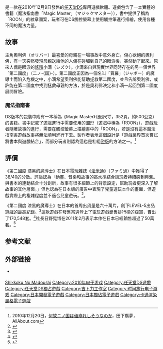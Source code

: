 {{NoteTA
| G1 = Games
| 1=zh-cn:二之国; zh-tw:第二國度;
}}
{{Infobox VG
| title = 第二國度 漆黑的魔導士
| image = File:NiNoKuni.jpg
| japanese = 二ノ国 漆黒の魔導士
| caption = 由於包含了一本魔法指南書，因此使用了與其他任天堂DS遊戲包裝不同的尺寸
| developer = [[LEVEL-5|LEVEL-5]]
| publisher = LEVEL-5
| producer = [[日野晃博|日野晃博]]
| designer =
| composer = [[久石让|久石让]]
| series =
| engine =
| released = {{vgr|JP|2010年12月9日}}
| genre = [[电子角色扮演游戏|角色扮演]]
| modes = [[单人电子游戏|单人]]
| platforms = [[任天堂DS|任天堂DS]]
}}

{{Vgname|第二國度 漆黑的魔導士|ja=二ノ国 漆黒の魔導士|cn=二之国 漆黑的魔导士|tw=第二國度 漆黑的魔導士}}是一款在2010年12月9日發售的[[任天堂DS|任天堂DS]]專用遊戲軟體。遊戲包含了一本實體的書籍（魔法指南書「Magic Master」（マジックマスター）），書中提供了稱為「ROON」的紋章圖案，玩者可在DS觸控螢幕上使用觸控筆進行描繪，使用各種不同的魔法力量。

== 故事 ==

主角奧利佛（オリバー）最喜愛的母親在一場事故中意外身亡。傷心欲絕的奧利佛，有一天突然發現母親送給他的人偶在碰觸到自己的眼淚後，突然動了起來。原來人偶是眼淚的[[妖精|妖精]]小滴（シズク）。小滴來自與現實世界同時存在的另一個世界「第二國度」（二ノ-{国}-）。第二國度正因為一個名叫「賈羅」（ジャボー）的魔導士而陷入危機之中，小滴希望奧利佛能幫助拯救第二國度，並且告訴奧利佛，或許能在第二國度中找到拯救母親的方法，於是奧利佛決定和小滴一起回到第二國度展開冒險。

=== 魔法指南書 ===

DS版本的包裝中附有一本稱為《Magic Master》（[[B6|B6]]尺寸，352頁，約500公克）的書籍。書中記載了遊戲進行中需要使用的圖形（遊戲中稱為「ROON」），遊戲玩者隨著故事的進行，需要在觸控螢幕上描繪書中的「ROON」，若是沒有這本魔法指南書遊戲故事將無法順利進行下去。製作者表示這個設計是「遊戲業界首次嘗試將書本與遊戲結合」，而部分玩者則認為這也是杜絕[[盜版|盜版]]的方法之一。<ref>2010年12月20日，[http://allabout.co.jp/gm/gc/373921/3/ 何故ニノ国は値崩れしそうなのか]，田下廣夢，AllAbout.com</ref>

== 評價 ==

{{VG reviews
| Fam = 38/40
| UCG = 26/30<ref>游戏机实用技术杂志社. VOL265. pp16. 《黄金眼》</ref>
}}

《第二國度 漆黑的魔導士》在日本電玩雜誌《[[Fami通|法米通]]》（ファミ通）中獲得了38/40的分數。評論認為「動畫、音樂和故事的高水準結合讓玩者持續感到興奮。與書本的連動結合十分創新，故事有很多細節上的背景設定，幫助玩者更深入了解故事的其他層面。」但也認為在日本版的廣告中表現了兒童遊玩本作的畫面，但遊戲實際上的複雜程度並不適合兒童遊玩。<ref>{{cite web | author=Gifford, Kevin | date=November 30, 2010 | title=Japan Review Check: Ni no Kuni, DKC Returns | url=http://www.1up.com/news/japan-review-check-kuni-dkc | publisher=1UP.com | accessdate=2011-02-22 | deadurl=yes | archiveurl=https://www.webcitation.org/6EPVwI1WT?url=http://www.1up.com/news/japan-review-check-kuni-dkc | archivedate=2013年2月13日 }}</ref>。

《第二國度 漆黑的魔導士》在日本的首周出貨量是六十萬片，創下LEVEL-5出品遊戲的最高紀錄。<ref>{{cite web | author=Parkin, Simon | date=December 9, 2010 | title=Ni No Kuni, Level 5's Collaboration With Studio Ghibli, Secures 600k Initial Shipment | url=http://gamasutra.com/view/news/31950/Ni_No_Kuni_Level_5s_Collaboration_With_Studio_Ghibli_Secures_600k_Initial_Shipment.php | publisher=Gamasutra | accessdate=2011-02-22 | archive-date=2013-02-13 | archive-url=https://www.webcitation.org/6EPWCCpe0?url=http://gamasutra.com/view/news/31950/Ni_No_Kuni_Level_5s_Collaboration_With_Studio_Ghibli_Secures_600k_Initial_Shipment.php | dead-url=no }}</ref>這款遊戲在發售當週登上了電玩遊戲銷售排行榜的亞軍，賣出了170,548套。<ref>{{cite web | author=Orland, Kyle | date=December 15, 2010 | title=Monster Hunter Holds Off Ni No Kuni's Premiere In Japanese Charts | url=http://gamasutra.com/view/news/32060/Monster_Hunter_Holds_Off_Ni_No_Kunis_Premiere_In_Japanese_Charts.php | publisher=Gamasutra | accessdate=2010-02-22 | archive-date=2013-02-13 | archive-url=https://www.webcitation.org/6EPWCkOqa?url=http://gamasutra.com/view/news/32060/Monster_Hunter_Holds_Off_Ni_No_Kunis_Premiere_In_Japanese_Charts.php | dead-url=no }}</ref>社長日野晃博在2011年2月表示本作在日本已經銷售超過了50萬套。<ref>{{cite web | author=Ishaan | date=March 21, 2011 | title=Ni no Kuni Over 500,000 In Sales, Says Level 5 CEO | url=http://www.siliconera.com/2011/03/21/ni-no-kuni-over-500000-in-sales-says-level-5-ceo/ | publisher=Siliconera | accessdate=2011-05-14 | archive-date=2013-02-13 | archive-url=https://www.webcitation.org/6EPWDIuHX?url=http://www.siliconera.com/2011/03/21/ni-no-kuni-over-500000-in-sales-says-level-5-ceo/ | dead-url=no }}</ref>

== 参考文献 ==
{{Reflist}}

== 外部链接 ==
* {{Official website|http://www.ninokuni.jp/ds/}} {{ja icon}}

{{第二國度系列}}

{{DEFAULTSORT:Ni No Kuni Shikkoku No Madoushi}}
[[Category:第二國度系列|Shikkoku No Madoushi]]
[[Category:2010年电子游戏|Category:2010年电子游戏]]
[[Category:任天堂DS遊戲|Category:任天堂DS遊戲]]
[[Category:任天堂DS獨占遊戲|Category:任天堂DS獨占遊戲]]
[[Category:吉卜力工作室|Category:吉卜力工作室]]
[[Category:时间旅行电子游戏|Category:时间旅行电子游戏]]
[[Category:日本開發電子遊戲|Category:日本開發電子遊戲]]
[[Category:日本獨佔電子遊戲|Category:日本獨佔電子遊戲]]
[[Category:卡通渲染風格電子遊戲|Category:卡通渲染風格電子遊戲]]